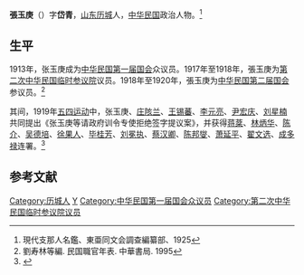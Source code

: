 {{Infobox Officeholder
|姓名=張玉庚
|圖像=File:張玉庚.jpg
|圖像大小=200px
|圖像說明=  
|字    = 
|號    = 
|別名    = 
|出生日期 = 
|出生地點 = 
|逝世日期 = 
|逝世地點 = 
|死因    = 
|墓地    = 
|籍貫    = 
|政黨    = 
|parents  = 
|配偶   =
|伴侶    = 
|relatives  =  
|children  =  
|著作    = 
|past    = 
}}
'''張玉庚'''（{{bd|？||？|}}）字'''岱青'''，[[山东|山东]][[历城|历城]]人，[[中华民国|中华民国]]政治人物。<ref>現代支那人名鑑、東亜同文会調查編纂部、1925</ref>

==生平==
1913年，张玉庚成为[[中华民国第一届国会|中华民国第一届国会]]众议员。1917年至1918年，張玉庚为[[第二次中华民国临时参议院|第二次中华民国临时参议院]]议员。1918年至1920年，張玉庚为[[中华民国第二届国会|中华民国第二届国会]]参议员。<ref>劉寿林等編. 民国職官年表. 中華書局. 1995</ref>

其间，1919年[[五四运动|五四运动]]中，张玉庚、[[庄陔兰|庄陔兰]]、[[王锡蕃|王锡蕃]]、[[李元亮|李元亮]]、[[尹宏庆|尹宏庆]]、[[刘星楠|刘星楠]]共同提出《张玉庚等请政府训令专使拒绝签字提议案》，并获得[[蒋棻_(民国)|蒋棻]]、[[林炳华|林炳华]]、[[陈介|陈介]]、[[吴德培|吴德培]]、[[徐果人|徐果人]]、[[毕桂芳|毕桂芳]]、[[刘冕执|刘冕执]]、[[蔡汉卿|蔡汉卿]]、[[陈邦燮|陈邦燮]]、[[萧延平|萧延平]]、[[翟文选|翟文选]]、[[成多禄|成多禄]]连署。<ref>{{Cite web |url=http://dangshi.people.com.cn/GB/151935/151936/151947/9125528.html |title=拒签对德和约的斗争，人民网，于2013-05-30查阅 |accessdate=2013-05-30 |archive-date=2013-04-04 |archive-url=https://web.archive.org/web/20130404075516/http://dangshi.people.com.cn/GB/151935/151936/151947/9125528.html |dead-url=no }}</ref>

==参考文献==
{{reflist}}
{{中華民國第二屆國會參議院議員}}
[[Category:历城人|Category:历城人]]
[[Category:张姓|Y]]
[[Category:中华民国第一届国会众议员|Category:中华民国第一届国会众议员]]
[[Category:第二次中华民国临时参议院议员|Category:第二次中华民国临时参议院议员]]